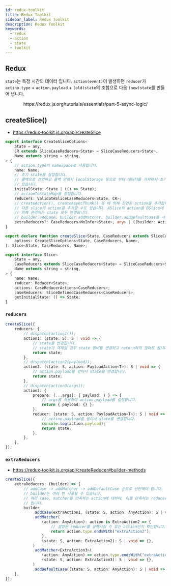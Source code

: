 ```yaml
---
id: redux-toolkit
title: Redux Toolkit
sidebar_label: Redux Toolkit
description: Redux Toolkit
keywords:
  - redux
  - action
  - state
  - toolkit
---
```



## Redux

`state`는 특정 시간의 데이터 입니다. `action(event)`이 발생하면 `reducer`가 `actino.type` + `action.payload` + `(old)state`의 조합으로 다음 `(new)state`를 만들어 냅니다.

<center>
	<Image img={require("@site/static/img/lang/javascript/redux/redux-thunk.gif")} width={750} />
</center>
<center>https://redux.js.org/tutorials/essentials/part-5-async-logic/</center>

## createSlice()

- https://redux-toolkit.js.org/api/createSlice

```ts
export interface CreateSliceOptions<
	State = any,
	CR extends SliceCaseReducers<State> = SliceCaseReducers<State>,
	Name extends string = string,
> {
	// action.type의 namespace로 사용됩니다.
	name: Name;
	// 초기 state를 설정합니다.
	// 콜백으로 선언하고 콜백 안에서 localStorage 등으로 부터 데이터를 가져와서 초기 state를 완성할 수
	// 있습니다.
	initialState: State | (() => State);
	// actionToStateMap을 설정합니다.
	reducers: ValidateSliceCaseReducers<State, CR>;
	// createAction(), createAsyncThunk() 등 에 의해 선언된 action을 추가합니다.
	// 다른 slice의 action을 추가할 수도 있습니다. ASlice의 action을 BSlice에 등록한 경우 두 slice에
	// 의해 관리되는 state 모두 변경됩니다.
	// builder.addCase, builder.addMatcher, builder.addDefaultCase를 사용하는 것이 편합니다.
	extraReducers?: CaseReducers<NoInfer<State>, any> | ((builder: ActionReducerMapBuilder<NoInfer<State>>) => void);
}

export declare function createSlice<State, CaseReducers extends SliceCaseReducers<State>, Name extends string = string>(
	options: CreateSliceOptions<State, CaseReducers, Name>,
): Slice<State, CaseReducers, Name>;
```

```ts
export interface Slice<
	State = any,
	CaseReducers extends SliceCaseReducers<State> = SliceCaseReducers<State>,
	Name extends string = string,
> {
	name: Name;
	reducer: Reducer<State>;
	actions: CaseReducerActions<CaseReducers>;
	caseReducers: SliceDefinedCaseReducers<CaseReducers>;
	getInitialState: () => State;
}
```

### `reducers`

```ts
createSlice({
	reducers: {
		// dispatch(action1());
		action1: (state: S): S | void => {
			// state를 변경합니다.
			// state가 객체일 경우 state 멤버를 변경하고 return하지 않아도 됩니다.
			return state;
		},
		// dispatch(action2(payload));
		action2: (state: S, action: PayloadAction<T>): S | void => {
			// action.payload를 받아서 state를 변경합니다.
			return state;
		},
		// dispatch(action3(args));
		action3: {
			prepare: (...args): { payload: T } => {
				// args를 사용하여 action.payload를 설정합니다.
				return { payload: {} };
			},
			reducer: (state: S, action: PayloadAction<T>): S | void => {
				// action.payload를 받아서 state를 변경합니다.
				console.log(action.payload);
				return state;
			},
		},
	},
});
```

### `extraReducers`

- https://redux-toolkit.js.org/api/createReducer#builder-methods

```ts
createSlice({
	extraReducers: (builder) => {
		// addCase -> addMatcher -> addDefaultCase 순으로 선언해야 합니다.
		// builder는 여러 번 사용될 수 있습니다.
		// 여러 case, matcher를 만족하는 action에 대하여, 이를 만족하는 reducer는 선언된 순서로 모두 호출
		// 됩니다.
		builder
			.addCase(extraAction1, (state: S, action: AnyAction): S | void => {})
			.addMatcher(
				(action: AnyAction): action is ExtraAction2 => {
					// 설정된 reducer를 실행시킬 수 있는 action인지 확인합니다.
					return action.type.endsWith("extraAction2");
				},
				(state: S, action: ExtraAction2): S | void => {},
			)
			.addMatcher<ExtraAction3>(
				(action: AnyAction) => action.type.endsWith("extraAction3"),
				(state: S, action: ExtraAction3): S | void => {},
			)
			.addDefaultCase((state: S, action: AnyAction): S | void => {});
	},
});
```
